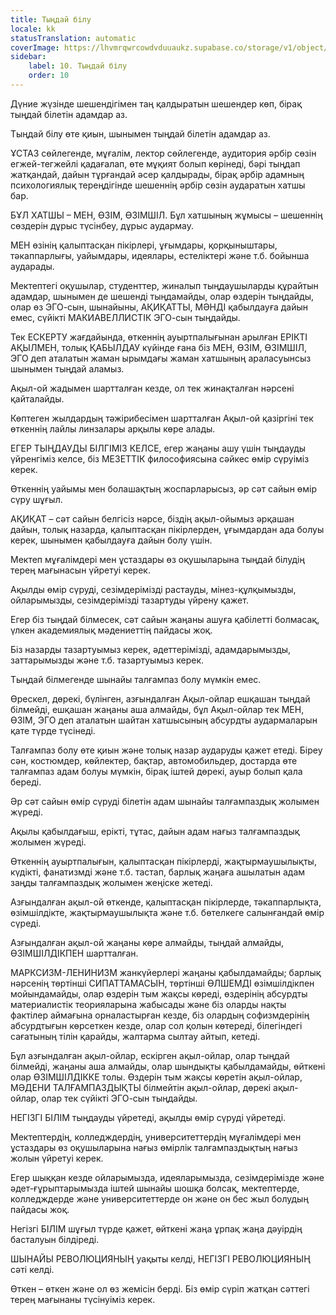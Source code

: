 ```yaml
---
title: Тыңдай білу
locale: kk
statusTranslation: automatic
coverImage: https://lhvmrqwrcowdvduuaukz.supabase.co/storage/v1/object/public/strapi-uploads/small_cover-educacion-fundamental.webp-2d51a7828a2b1309555be27f7e2a61a0.webp
sidebar:
    label: 10. Тыңдай білу
    order: 10
---
```

Дүние жүзінде шешендігімен таң қалдыратын шешендер көп, бірақ тыңдай білетін адамдар аз.

Тыңдай білу өте қиын, шынымен тыңдай білетін адамдар аз.

ҰСТАЗ сөйлегенде, мұғалім, лектор сөйлегенде, аудитория әрбір сөзін егжей-тегжейлі қадағалап, өте мұқият болып көрінеді, бәрі тыңдап жатқандай, дайын тұрғандай әсер қалдырады, бірақ әрбір адамның психологиялық тереңдігінде шешеннің әрбір сөзін аударатын хатшы бар.

БҰЛ ХАТШЫ – МЕН, ӨЗІМ, ӨЗІМШІЛ. Бұл хатшының жұмысы – шешеннің сөздерін дұрыс түсінбеу, дұрыс аудармау.

МЕН өзінің қалыптасқан пікірлері, ұғымдары, қорқыныштары, тәкаппарлығы, уайымдары, идеялары, естеліктері және т.б. бойынша аударады.

Мектептегі оқушылар, студенттер, жиналып тыңдаушыларды құрайтын адамдар, шынымен де шешенді тыңдамайды, олар өздерін тыңдайды, олар өз ЭГО-сын, шынайыны, АҚИҚАТТЫ, МӘНДІ қабылдауға дайын емес, сүйікті МАКИАВЕЛЛИСТІК ЭГО-сын тыңдайды.

Тек ЕСКЕРТУ жағдайында, өткеннің ауыртпалығынан арылған ЕРІКТІ АҚЫЛМЕН, толық ҚАБЫЛДАУ күйінде ғана біз МЕН, ӨЗІМ, ӨЗІМШІЛ, ЭГО деп аталатын жаман ырымдағы жаман хатшының араласуынсыз шынымен тыңдай аламыз.

Ақыл-ой жадымен шартталған кезде, ол тек жинақталған нәрсені қайталайды.

Көптеген жылдардың тәжірибесімен шартталған Ақыл-ой қазіргіні тек өткеннің лайлы линзалары арқылы көре алады.

ЕГЕР ТЫҢДАУДЫ БІЛГІМІЗ КЕЛСЕ, егер жаңаны ашу үшін тыңдауды үйренгіміз келсе, біз МЕЗЕТТІК философиясына сәйкес өмір сүруіміз керек.

Өткеннің уайымы мен болашақтың жоспарларысыз, әр сәт сайын өмір сүру шұғыл.

АҚИҚАТ – сәт сайын белгісіз нәрсе, біздің ақыл-ойымыз әрқашан дайын, толық назарда, қалыптасқан пікірлерден, ұғымдардан ада болуы керек, шынымен қабылдауға дайын болу үшін.

Мектеп мұғалімдері мен ұстаздары өз оқушыларына тыңдай білудің терең мағынасын үйретуі керек.

Ақылды өмір сүруді, сезімдерімізді растауды, мінез-құлқымызды, ойларымызды, сезімдерімізді тазартуды үйрену қажет.

Егер біз тыңдай білмесек, сәт сайын жаңаны ашуға қабілетті болмасақ, үлкен академиялық мәдениеттің пайдасы жоқ.

Біз назарды тазартуымыз керек, әдеттерімізді, адамдарымызды, заттарымызды және т.б. тазартуымыз керек.

Тыңдай білмегенде шынайы талғампаз болу мүмкін емес.

Өрескел, дөрекі, бүлінген, азғындалған Ақыл-ойлар ешқашан тыңдай білмейді, ешқашан жаңаны аша алмайды, бұл Ақыл-ойлар тек МЕН, ӨЗІМ, ЭГО деп аталатын шайтан хатшысының абсурдты аудармаларын қате түрде түсінеді.

Талғампаз болу өте қиын және толық назар аударуды қажет етеді. Біреу сән, костюмдер, көйлектер, бақтар, автомобильдер, достарда өте талғампаз адам болуы мүмкін, бірақ іштей дөрекі, ауыр болып қала береді.

Әр сәт сайын өмір сүруді білетін адам шынайы талғампаздық жолымен жүреді.

Ақылы қабылдағыш, ерікті, тұтас, дайын адам нағыз талғампаздық жолымен жүреді.

Өткеннің ауыртпалығын, қалыптасқан пікірлерді, жақтырмаушылықты, күдікті, фанатизмді және т.б. тастап, барлық жаңаға ашылатын адам заңды талғампаздық жолымен жеңіске жетеді.

Азғындалған ақыл-ой өткенде, қалыптасқан пікірлерде, тәкаппарлықта, өзімшілдікте, жақтырмаушылықта және т.б. бөтелкеге салынғандай өмір сүреді.

Азғындалған ақыл-ой жаңаны көре алмайды, тыңдай алмайды, ӨЗІМШІЛДІКПЕН шартталған.

МАРКСИЗМ-ЛЕНИНИЗМ жанкүйерлері жаңаны қабылдамайды; барлық нәрсенің төртінші СИПАТТАМАСЫН, төртінші ӨЛШЕМДІ өзімшілдікпен мойындамайды, олар өздерін тым жақсы көреді, өздерінің абсурдты материалистік теорияларына жабысады және біз оларды нақты фактілер аймағына орналастырған кезде, біз олардың софизмдерінің абсурдтығын көрсеткен кезде, олар сол қолын көтереді, білегіндегі сағатының тілін қарайды, жалтарма сылтау айтып, кетеді.

Бұл азғындалған ақыл-ойлар, ескірген ақыл-ойлар, олар тыңдай білмейді, жаңаны аша алмайды, олар шындықты қабылдамайды, өйткені олар ӨЗІМШІЛДІККЕ толы. Өздерін тым жақсы көретін ақыл-ойлар, МӘДЕНИ ТАЛҒАМПАЗДЫҚТЫ білмейтін ақыл-ойлар, дөрекі ақыл-ойлар, олар тек сүйікті ЭГО-сын тыңдайды.

НЕГІЗГІ БІЛІМ тыңдауды үйретеді, ақылды өмір сүруді үйретеді.

Мектептердің, колледждердің, университеттердің мұғалімдері мен ұстаздары өз оқушыларына нағыз өмірлік талғампаздықтың нағыз жолын үйретуі керек.

Егер шыққан кезде ойларымызда, идеяларымызда, сезімдерімізде және әдет-ғұрыптарымызда іштей шынайы шошқа болсақ, мектептерде, колледждерде және университеттерде он және он бес жыл болудың пайдасы жоқ.

Негізгі БІЛІМ шұғыл түрде қажет, өйткені жаңа ұрпақ жаңа дәуірдің басталуын білдіреді.

ШЫНАЙЫ РЕВОЛЮЦИЯНЫҢ уақыты келді, НЕГІЗГІ РЕВОЛЮЦИЯНЫҢ сәті келді.

Өткен – өткен және ол өз жемісін берді. Біз өмір сүріп жатқан сәттегі терең мағынаны түсінуіміз керек.

